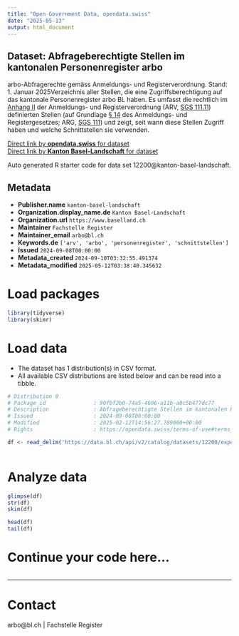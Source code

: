 ```yaml
---
title: "Open Government Data, opendata.swiss"
date: "2025-05-13"
output: html_document
---
```


## Dataset: Abfrageberechtigte Stellen im kantonalen Personenregister arbo

arbo-Abfragerechte gemäss Anmeldungs- und Registerverordnung. Stand: 1. Januar 2025Verzeichnis aller Stellen, die eine Zugriffsberechtigung auf das kantonale Personenregister arbo BL haben. Es umfasst die rechtlich im [Anhang II](https://bl.clex.ch/app/de/texts_of_law/111.11/annex/II) der Anmeldungs- und Registerverordnung (ARV, [SGS 111.11](https://bl.clex.ch/app/de/texts_of_law/111.11)) definierten Stellen (auf Grundlage [§ 14](https://bl.clex.ch/app/de/texts_of_law/111/art/14) des Anmeldungs- und Registergesetzes; ARG, [SGS 111](https://bl.clex.ch/app/de/texts_of_law/111)) und zeigt, seit wann diese Stellen Zugriff haben und welche Schnittstellen sie verwenden.

[Direct link by **opendata.swiss** for dataset](https://opendata.swiss/de/dataset/im-kantonalen-personenregister-abfrageberechtigte-stellen-anmeldungs-und-registerverord-07-2024)<br>
[Direct link by **Kanton Basel-Landschaft** for dataset](https://data.bl.ch/explore/dataset/12200/)

Auto generated R starter code for data set 12200@kanton-basel-landschaft.

## Metadata

- **Publisher.name** `kanton-basel-landschaft`
- **Organization.display_name.de** `Kanton Basel-Landschaft`
- **Organization.url** `https://www.baselland.ch`
- **Maintainer** `Fachstelle Register`
- **Maintainer_email** `arbo@bl.ch`
- **Keywords.de** `['arv', 'arbo', 'personenregister', 'schnittstellen']`
- **Issued** `2024-09-08T00:00:00`
- **Metadata_created** `2024-09-10T03:32:55.491374`
- **Metadata_modified** `2025-05-12T03:38:40.345632`


# Load packages

```r

library(tidyverse)
library(skimr)

```

# Load data

-   The dataset has 1 distribution(s) in CSV format.
-   All available CSV distributions are listed below and can be read into a tibble.

```r

# Distribution 0
# Package_id               : 90fbf2b0-74a5-4696-a11b-a0c5b477dc77
# Description              : Abfrageberechtigte Stellen im kantonalen Personenregister arbo (csv)
# Issued                   : 2024-09-08T00:00:00
# Modified                 : 2025-02-12T14:56:27.789000+00:00
# Rights                   : https://opendata.swiss/terms-of-use#terms_by

df <- read_delim('https://data.bl.ch/api/v2/catalog/datasets/12200/exports/csv?use_labels=true')



```

# Analyze data

```r

glimpse(df)
str(df)
skim(df)

head(df)
tail(df)

```

# Continue your code here...

```r

```

------------------------------------------------------------------------

# Contact

arbo@bl.ch | Fachstelle Register
